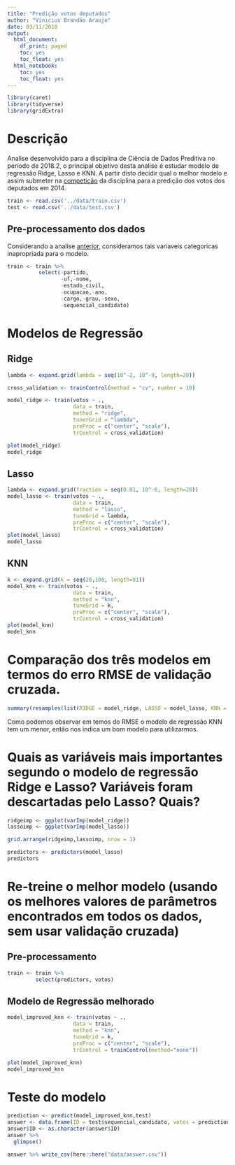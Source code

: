 ```yaml
---
title: "Predição votos deputados"
author: "Vinicius Brandão Araujo"
date: 03/11/2018
output:
  html_document:
    df_print: paged
    toc: yes
    toc_float: yes
  html_notebook:
    toc: yes
    toc_float: yes
---
```


```r
library(caret)
library(tidyverse)
library(gridExtra)
```

# Descrição
Analise desenvolvido para a disciplina de Ciência de Dados Preditiva no período de 2018.2, o principal objetivo desta analise é estudar modelo de regressão Ridge, Lasso e KNN.
A partir disto decidir qual o melhor modelo e assim submeter na [competição](https://www.kaggle.com/c/ufcg-cdp-20182/leaderboard) da disciplina para a predição dos votos dos deputados em 2014.

```r
train <- read.csv('../data/train.csv')
test <- read.csv('../data/test.csv')
```

## Pre-processamento dos dados

Considerando a analise [anterior](https://rpubs.com/viniciusaraujo/regressao_linear_votos), consideramos tais variaveis categoricas inapropriada para o modelo.
```r
train <- train %>%   
          select(-partido,
                 -uf,-nome,
                 -estado_civil,
                 -ocupacao,-ano,
                 -cargo,-grau,-sexo,
                 -sequencial_candidato)

```


# Modelos de Regressão

## Ridge

```r
lambda <- expand.grid(lambda = seq(10^-2, 10^-9, length=20))

cross_validation <- trainControl(method = "cv", number = 10)

model_ridge <- train(votos ~ .,
                     data = train,
                     method = "ridge",
                     tunerGrid = "lambda",
                     preProc = c("center", "scale"),
                     trControl = cross_validation)

plot(model_ridge)
model_ridge
```

## Lasso

```r
lambda <- expand.grid(fraction = seq(0.01, 10^-8, length=20))
model_lasso <- train(votos ~ ., 
                     data = train, 
                     method = "lasso", 
                     tuneGrid = lambda,
                     preProc = c("center", "scale"),
                     trControl = cross_validation)
plot(model_lasso)
model_lasso
```

## KNN

```r
k <- expand.grid(k = seq(20,100, length=81))
model_knn <- train(votos ~ ., 
                     data = train, 
                     method = "knn", 
                     tuneGrid = k,
                     preProc = c("center", "scale"),
                     trControl = cross_validation)
plot(model_knn)
model_knn
```

# Comparação dos três modelos em termos do erro RMSE de validação cruzada.

```r
summary(resamples(list(RIDGE = model_ridge, LASSO = model_lasso, KNN = model_knn )))
```

Como podemos observar em temos do RMSE o modelo de regressão KNN tem um menor, então nos indica um bom modelo para utilizarmos.

# Quais as variáveis mais importantes segundo o modelo de regressão Ridge e Lasso?  Variáveis foram descartadas pelo Lasso? Quais?

```r
ridgeimp <- ggplot(varImp(model_ridge))
lassoimp <- ggplot(varImp(model_lasso))

grid.arrange(ridgeimp,lassoimp, nrow = 1)
```

```r
predictors <- predictors(model_lasso)
predictors
```

# Re-treine o melhor modelo (usando os melhores valores de parâmetros encontrados em todos os dados, sem usar validação cruzada)

## Pre-processamento
```r
train <- train %>% 
         select(predictors, votos)
```


## Modelo de Regressão melhorado

```r
model_improved_knn <- train(votos ~ ., 
                     data = train, 
                     method = "knn", 
                     tuneGrid = k,
                     preProc = c("center", "scale"),
                     trControl = trainControl(method="none"))

plot(model_improved_knn)
model_improved_knn
```

# Teste do modelo 

```r
prediction <- predict(model_improved_knn,test)
answer <- data.frame(ID = test$sequencial_candidato, votos = prediction)
answer$ID <- as.character(answer$ID)
answer %>%
  glimpse()
```

```r
answer %>% write_csv(here::here("data/answer.csv"))
```



